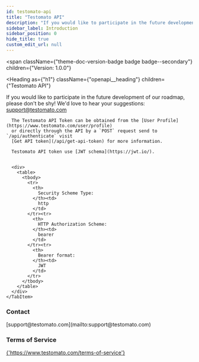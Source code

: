 ```yaml
---
id: testomato-api
title: "Testomato API"
description: "If you would like to participate in the future development of our"
sidebar_label: Introduction
sidebar_position: 0
hide_title: true
custom_edit_url: null
---
```



<span
  className={"theme-doc-version-badge badge badge--secondary"}
  children={"Version: 1.0.0"}
>
</span>

<Heading
  as={"h1"}
  className={"openapi__heading"}
  children={"Testomato API"}
>
</Heading>



If you would like to participate in the future development of our
roadmap, please don't be shy! We'd love to hear your suggestions:
support@testomato.com


<div
  style={{"marginBottom":"2rem"}}
>
  <Heading
    id={"authentication"}
    as={"h2"}
    className={"openapi-tabs__heading"}
    children={"Authentication"}
  >
  </Heading><SchemaTabs
    className={"openapi-tabs__security-schemes"}
  >
    <TabItem
      label={"HTTP: Bearer Auth"}
      value={"ApiToken"}
    >
      
      
      The Testomato API Token can be obtained from the [User Profile](https://www.testomato.com/user/profile) 
      or directly through the API by a `POST` request send to `/api/authenticate` visit 
      [Get API token](/api/get-api-token) for more information.
      
      Testomato API token use [JWT schema](https://jwt.io/).
      
      
      <div>
        <table>
          <tbody>
            <tr>
              <th>
                Security Scheme Type:
              </th><td>
                http
              </td>
            </tr><tr>
              <th>
                HTTP Authorization Scheme:
              </th><td>
                bearer
              </td>
            </tr><tr>
              <th>
                Bearer format:
              </th><td>
                JWT
              </td>
            </tr>
          </tbody>
        </table>
      </div>
    </TabItem>
  </SchemaTabs>
</div><div
  style={{"display":"flex","flexDirection":"column","marginBottom":"var(--ifm-paragraph-margin-bottom)"}}
>
  <h3
    style={{"marginBottom":"0.25rem"}}
  >
    Contact
  </h3><span>
    [support@testomato.com](mailto:support@testomato.com)
  </span>
</div><div
  style={{"marginBottom":"var(--ifm-paragraph-margin-bottom)"}}
>
  <h3
    style={{"marginBottom":"0.25rem"}}
  >
    Terms of Service
  </h3><a
    href={"https://www.testomato.com/terms-of-service"}
  >
    {'https://www.testomato.com/terms-of-service'}
  </a>
</div>
      